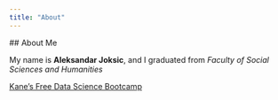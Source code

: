 ```yaml
---
title: "About"
---
```


 ## About Me
 
 My name is **Aleksandar Joksic**, and I graduated from *Faculty of Social Sciences and Humanities*
 
 [Kane's Free Data Science Bootcamp](https://bootcamp.davidkane.info)

